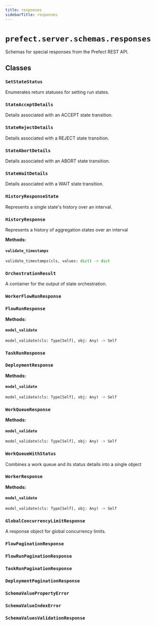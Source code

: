 ```yaml
---
title: responses
sidebarTitle: responses
---
```


# `prefect.server.schemas.responses`



Schemas for special responses from the Prefect REST API.


## Classes

### `SetStateStatus` <sup><a href="https://github.com/PrefectHQ/prefect/blob/main/src/prefect/server/schemas/responses.py#L26" target="_blank"><Icon icon="github" size="14" /></a></sup>


Enumerates return statuses for setting run states.


### `StateAcceptDetails` <sup><a href="https://github.com/PrefectHQ/prefect/blob/main/src/prefect/server/schemas/responses.py#L35" target="_blank"><Icon icon="github" size="14" /></a></sup>


Details associated with an ACCEPT state transition.


### `StateRejectDetails` <sup><a href="https://github.com/PrefectHQ/prefect/blob/main/src/prefect/server/schemas/responses.py#L47" target="_blank"><Icon icon="github" size="14" /></a></sup>


Details associated with a REJECT state transition.


### `StateAbortDetails` <sup><a href="https://github.com/PrefectHQ/prefect/blob/main/src/prefect/server/schemas/responses.py#L62" target="_blank"><Icon icon="github" size="14" /></a></sup>


Details associated with an ABORT state transition.


### `StateWaitDetails` <sup><a href="https://github.com/PrefectHQ/prefect/blob/main/src/prefect/server/schemas/responses.py#L77" target="_blank"><Icon icon="github" size="14" /></a></sup>


Details associated with a WAIT state transition.


### `HistoryResponseState` <sup><a href="https://github.com/PrefectHQ/prefect/blob/main/src/prefect/server/schemas/responses.py#L99" target="_blank"><Icon icon="github" size="14" /></a></sup>


Represents a single state's history over an interval.


### `HistoryResponse` <sup><a href="https://github.com/PrefectHQ/prefect/blob/main/src/prefect/server/schemas/responses.py#L123" target="_blank"><Icon icon="github" size="14" /></a></sup>


Represents a history of aggregation states over an interval


**Methods:**

#### `validate_timestamps` <sup><a href="https://github.com/PrefectHQ/prefect/blob/main/src/prefect/server/schemas/responses.py#L138" target="_blank"><Icon icon="github" size="14" /></a></sup>

```python
validate_timestamps(cls, values: dict) -> dict
```

### `OrchestrationResult` <sup><a href="https://github.com/PrefectHQ/prefect/blob/main/src/prefect/server/schemas/responses.py#L157" target="_blank"><Icon icon="github" size="14" /></a></sup>


A container for the output of state orchestration.


### `WorkerFlowRunResponse` <sup><a href="https://github.com/PrefectHQ/prefect/blob/main/src/prefect/server/schemas/responses.py#L167" target="_blank"><Icon icon="github" size="14" /></a></sup>

### `FlowRunResponse` <sup><a href="https://github.com/PrefectHQ/prefect/blob/main/src/prefect/server/schemas/responses.py#L175" target="_blank"><Icon icon="github" size="14" /></a></sup>

**Methods:**

#### `model_validate` <sup><a href="https://github.com/PrefectHQ/prefect/blob/main/src/prefect/server/schemas/responses.py#L312" target="_blank"><Icon icon="github" size="14" /></a></sup>

```python
model_validate(cls: Type[Self], obj: Any) -> Self
```

### `TaskRunResponse` <sup><a href="https://github.com/PrefectHQ/prefect/blob/main/src/prefect/server/schemas/responses.py#L347" target="_blank"><Icon icon="github" size="14" /></a></sup>

### `DeploymentResponse` <sup><a href="https://github.com/PrefectHQ/prefect/blob/main/src/prefect/server/schemas/responses.py#L402" target="_blank"><Icon icon="github" size="14" /></a></sup>

**Methods:**

#### `model_validate` <sup><a href="https://github.com/PrefectHQ/prefect/blob/main/src/prefect/server/schemas/responses.py#L509" target="_blank"><Icon icon="github" size="14" /></a></sup>

```python
model_validate(cls: Type[Self], obj: Any) -> Self
```

### `WorkQueueResponse` <sup><a href="https://github.com/PrefectHQ/prefect/blob/main/src/prefect/server/schemas/responses.py#L530" target="_blank"><Icon icon="github" size="14" /></a></sup>

**Methods:**

#### `model_validate` <sup><a href="https://github.com/PrefectHQ/prefect/blob/main/src/prefect/server/schemas/responses.py#L540" target="_blank"><Icon icon="github" size="14" /></a></sup>

```python
model_validate(cls: Type[Self], obj: Any) -> Self
```

### `WorkQueueWithStatus` <sup><a href="https://github.com/PrefectHQ/prefect/blob/main/src/prefect/server/schemas/responses.py#L559" target="_blank"><Icon icon="github" size="14" /></a></sup>


Combines a work queue and its status details into a single object


### `WorkerResponse` <sup><a href="https://github.com/PrefectHQ/prefect/blob/main/src/prefect/server/schemas/responses.py#L567" target="_blank"><Icon icon="github" size="14" /></a></sup>

**Methods:**

#### `model_validate` <sup><a href="https://github.com/PrefectHQ/prefect/blob/main/src/prefect/server/schemas/responses.py#L574" target="_blank"><Icon icon="github" size="14" /></a></sup>

```python
model_validate(cls: Type[Self], obj: Any) -> Self
```

### `GlobalConcurrencyLimitResponse` <sup><a href="https://github.com/PrefectHQ/prefect/blob/main/src/prefect/server/schemas/responses.py#L604" target="_blank"><Icon icon="github" size="14" /></a></sup>


A response object for global concurrency limits.


### `FlowPaginationResponse` <sup><a href="https://github.com/PrefectHQ/prefect/blob/main/src/prefect/server/schemas/responses.py#L623" target="_blank"><Icon icon="github" size="14" /></a></sup>

### `FlowRunPaginationResponse` <sup><a href="https://github.com/PrefectHQ/prefect/blob/main/src/prefect/server/schemas/responses.py#L631" target="_blank"><Icon icon="github" size="14" /></a></sup>

### `TaskRunPaginationResponse` <sup><a href="https://github.com/PrefectHQ/prefect/blob/main/src/prefect/server/schemas/responses.py#L639" target="_blank"><Icon icon="github" size="14" /></a></sup>

### `DeploymentPaginationResponse` <sup><a href="https://github.com/PrefectHQ/prefect/blob/main/src/prefect/server/schemas/responses.py#L647" target="_blank"><Icon icon="github" size="14" /></a></sup>

### `SchemaValuePropertyError` <sup><a href="https://github.com/PrefectHQ/prefect/blob/main/src/prefect/server/schemas/responses.py#L655" target="_blank"><Icon icon="github" size="14" /></a></sup>

### `SchemaValueIndexError` <sup><a href="https://github.com/PrefectHQ/prefect/blob/main/src/prefect/server/schemas/responses.py#L660" target="_blank"><Icon icon="github" size="14" /></a></sup>

### `SchemaValuesValidationResponse` <sup><a href="https://github.com/PrefectHQ/prefect/blob/main/src/prefect/server/schemas/responses.py#L668" target="_blank"><Icon icon="github" size="14" /></a></sup>
